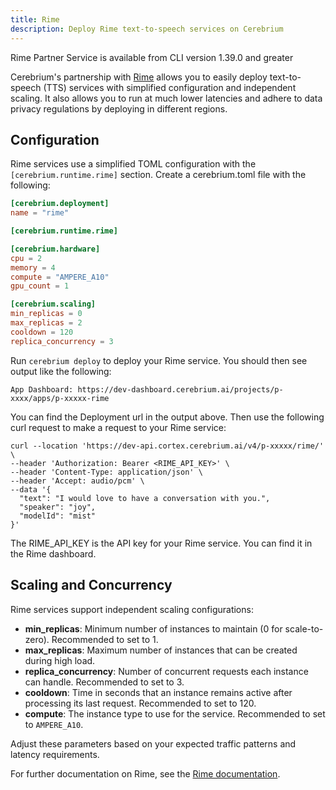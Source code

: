 ```yaml
---
title: Rime
description: Deploy Rime text-to-speech services on Cerebrium
---
```


<Note>
  Rime Partner Service is available from CLI version 1.39.0 and greater
</Note>

Cerebrium's partnership with [Rime](https://www.rime.ai/) allows you to easily deploy text-to-speech (TTS) services with simplified configuration and independent scaling. It 
also allows you to run at much lower latencies and adhere to data privacy regulations by deploying in different regions.

## Configuration

Rime services use a simplified TOML configuration with the `[cerebrium.runtime.rime]` section. Create a cerebrium.toml file with the following:

```toml
[cerebrium.deployment]
name = "rime"

[cerebrium.runtime.rime]

[cerebrium.hardware]
cpu = 2
memory = 4
compute = "AMPERE_A10"
gpu_count = 1

[cerebrium.scaling]
min_replicas = 0
max_replicas = 2
cooldown = 120
replica_concurrency = 3 
```

Run `cerebrium deploy` to deploy your Rime service. You should then see output like the following:
```
App Dashboard: https://dev-dashboard.cerebrium.ai/projects/p-xxxx/apps/p-xxxxx-rime
```

You can find the Deployment url in the output above. Then use the following curl request to make a request to your Rime service:
```
curl --location 'https://dev-api.cortex.cerebrium.ai/v4/p-xxxxx/rime/' \
--header 'Authorization: Bearer <RIME_API_KEY>' \
--header 'Content-Type: application/json' \
--header 'Accept: audio/pcm' \
--data '{
  "text": "I would love to have a conversation with you.",
  "speaker": "joy",
  "modelId": "mist"
}'
```

The RIME_API_KEY is the API key for your Rime service. You can find it in the Rime dashboard.

## Scaling and Concurrency

Rime services support independent scaling configurations:

- **min_replicas**: Minimum number of instances to maintain (0 for scale-to-zero). Recommended to set to 1.
- **max_replicas**: Maximum number of instances that can be created during high load.
- **replica_concurrency**: Number of concurrent requests each instance can handle. Recommended to set to 3.
- **cooldown**: Time in seconds that an instance remains active after processing its last request. Recommended to set to 120.
- **compute**: The instance type to use for the service. Recommended to set to `AMPERE_A10`.

Adjust these parameters based on your expected traffic patterns and latency requirements.

For further documentation on Rime, see the [Rime documentation](https://docs.rime.ai/).
